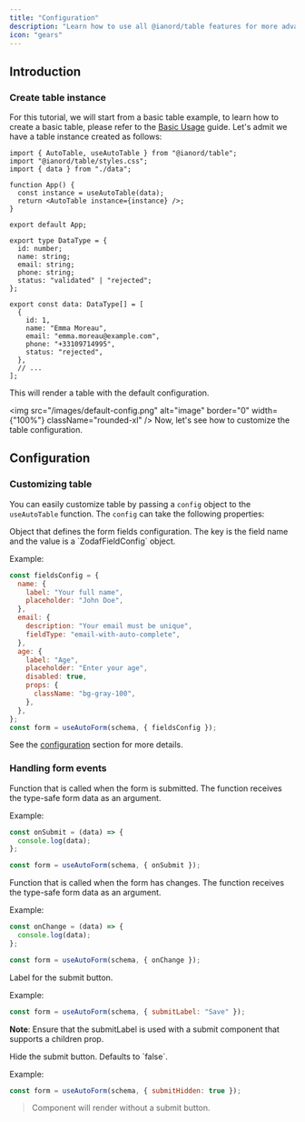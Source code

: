 ```yaml
---
title: "Configuration"
description: "Learn how to use all @ianord/table features for more advanced use cases"
icon: "gears"
---
```


## Introduction

### Create table instance

For this tutorial, we will start from a basic table example, to learn how to create a basic table, please refer to the [Basic Usage](/usage/basic-usage) guide.
Let's admit we have a table instance created as follows:

<CodeGroup>

```tsx App.tsx
import { AutoTable, useAutoTable } from "@ianord/table";
import "@ianord/table/styles.css";
import { data } from "./data";

function App() {
  const instance = useAutoTable(data);
  return <AutoTable instance={instance} />;
}

export default App;
```

```tsx data.ts
export type DataType = {
  id: number;
  name: string;
  email: string;
  phone: string;
  status: "validated" | "rejected";
};

export const data: DataType[] = [
  {
    id: 1,
    name: "Emma Moreau",
    email: "emma.moreau@example.com",
    phone: "+33109714995",
    status: "rejected",
  },
  // ...
];
```

</CodeGroup>

This will render a table with the default configuration.

<img src="/images/default-config.png" alt="image" border="0" width={"100%"} className="rounded-xl" />
Now, let's see how to customize the table configuration.

## Configuration

### Customizing table

You can easily customize table by passing a `config` object to the `useAutoTable` function. The `config` can take the following properties:

<ResponseField name="fieldsConfig" type="Record<keyof schema, ZodafFieldConfig>">
Object that defines the form fields configuration. The key is the field name and the value is a `ZodafFieldConfig` object.

Example:

```jsx
const fieldsConfig = {
  name: {
    label: "Your full name",
    placeholder: "John Doe",
  },
  email: {
    description: "Your email must be unique",
    fieldType: "email-with-auto-complete",
  },
  age: {
    label: "Age",
    placeholder: "Enter your age",
    disabled: true,
    props: {
      className: "bg-gray-100",
    },
  },
};
const form = useAutoForm(schema, { fieldsConfig });
```

See the [configuration](/configuration/configuration) section for more details.

</ResponseField>

### Handling form events

<ResponseField name="onSubmit" type="Function">
	Function that is called when the form is submitted. The function receives
	the type-safe form data as an argument.

Example:

```jsx
const onSubmit = (data) => {
  console.log(data);
};

const form = useAutoForm(schema, { onSubmit });
```

</ResponseField>

<ResponseField name="onChange" type="Function">
	Function that is called when the form has changes. The function receives
	the type-safe form data as an argument.

Example:

```jsx
const onChange = (data) => {
  console.log(data);
};

const form = useAutoForm(schema, { onChange });
```

</ResponseField>

<ResponseField name="submitLabel" type="string">
	Label for the submit button.

Example:

```jsx
const form = useAutoForm(schema, { submitLabel: "Save" });
```

**Note**: Ensure that the submitLabel is used with a submit component that
supports a children prop.

</ResponseField>

<ResponseField name="submitHidden" type="boolean" >
	Hide the submit button.
	Defaults to `false`.

Example:

```jsx
const form = useAutoForm(schema, { submitHidden: true });
```

> Component will render without a submit button.

</ResponseField>
